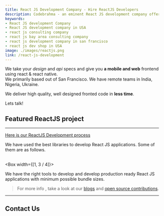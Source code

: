 ```yaml
---
title: React JS Development Company - Hire ReactJS Developers
description: Codebrahma - an eminent React JS development company offers you to hire ReactJS developers - experienced to craft highly secure, & fast mobile and web applications
keywords:
- React JS development Company
- React JS development company in USA
- react js consulting company
- react js bay area consulting company
- react js development company in san francisco
- react js dev shop in USA
image: ./images/reactjs.png
link: /react-js-development
---
```


<Box my={2}>
  <Title>React JS Development Company</Title>
</Box>

We take your _design_ and _api_ specs and give you **a mobile and 
web** frontend using react & react native.<br /> We primarily based out of San Francisco. 
We have remote teams in India, Nigeria, Ukraine.

We deliver high quality, well designed fronted code in **less time**.

Lets talk!
<Box>
  <ContactUsButton />
</Box>

## Featured ReactJS project

<RipplingProject />

---
[Here is our ReactJS Development process](/codebrahma-react-application)

We have used the best libraries to develop React JS applications. Some of them are as follows.
<Libraries />
<br />
<br />

<Box width={[1, 3 / 4]}>
  <P>
    We have the right tools to develop and develop production ready React JS applications with minimum possible bundle sizes.
  </P>
</Box>

> For more info , take a look at our [blogs](/category/react) and [open source contributions](/open-source-contributions).

---
<DevelopmentServices />

## Contact Us
<ContactForm referrer="/react-js-development/" />